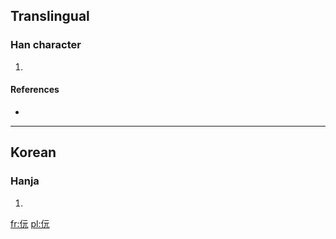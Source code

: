 ==Translingual==

===Han character===
{{Han char|rn=9|rad=人|as=04|sn=6|four=|canj=人一一山 (OMMU)}}

# {{defn|Han|sort=人04}}

====References====
* {{Han ref|kx=0096.121|dkj=|dj=|hdz=|uh=343E|ud=13374|bh=|bd=}}

----

==Korean==

===Hanja===
{{ko-hanja|hangeul=원|rv=won|mr=wŏn|y=wen}}

# {{defn|Korean|sort=人04}}

[[fr:㐾]]
[[pl:㐾]]